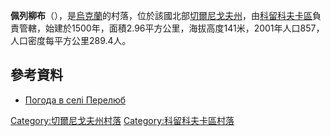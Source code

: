 {{coord|51|58|50|N|32|20|6|E|scale:100000|display=title}}

'''佩列柳布'''（{{lang-uk|Перелюб}}），是[[烏克蘭|烏克蘭]]的村落，位於該國北部[[切爾尼戈夫州|切爾尼戈夫州]]，由[[科留科夫卡區|科留科夫卡區]]負責管轄，始建於1500年，面積2.96平方公里，海拔高度141米，2001年人口857，人口密度每平方公里289.4人。

==參考資料==
* [http://weather.in.ua/ua/chernigovskaja/19868 Погода в селі Перелюб]{{Wayback|url=http://weather.in.ua/ua/chernigovskaja/19868 |date=20160305093852 }}

[[Category:切爾尼戈夫州村落|Category:切爾尼戈夫州村落]]
[[Category:科留科夫卡區村落|Category:科留科夫卡區村落]]


{{Chernihiv-geo-stub}}